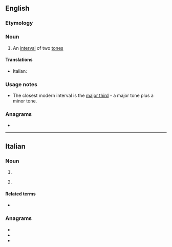 ==English==

===Etymology===
{{prefix|en|di|tone}}

===Noun===
{{en-noun}}

# {{lb|en|obsolete|music}} An [[interval]] of two [[tone]]s

====Translations====
{{trans-top|ditone}}
* Italian: {{t|it|ditono|m}}
{{trans-mid}}
{{trans-bottom}}

===Usage notes===
* The closest modern interval is the [[major third]] - a major tone plus a minor tone.

===Anagrams===
* {{anagrams|en|a=deinot|done it|intoed|ointed}}

----

==Italian==

===Noun===
{{it-noun|m}}

# {{l|en|[[big]] [[finger]]}}
# {{lb|it|familiar}} {{l|en|[[big toe]], [[hallux]]}}
#: {{syn|it|alluce}}

====Related terms====
* {{l|it|dito}}

===Anagrams===
* {{l|it|denoti}}
* {{l|it|detoni}}
* {{l|it|tedino}}